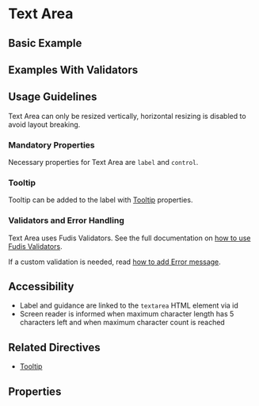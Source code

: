 
<Meta title="Components/Form/Text-area" />

# Text Area

## Basic Example

<Canvas of={TextAreaStories.Example}></Canvas>

## Examples With Validators

<Canvas of={TextAreaStories.ExamplesWithValidators}></Canvas>

## Usage Guidelines

Text Area can only be resized vertically, horizontal resizing is disabled to avoid layout breaking.

### Mandatory Properties

Necessary properties for Text Area are `label` and `control`.

### Tooltip

Tooltip can be added to the label with [Tooltip](/docs/directives-tooltip--documentation) properties.

### Validators and Error Handling

Text Area uses Fudis Validators. See the full documentation on [how to use Fudis Validators](/docs/utilities-validators--documentation).

If a custom validation is needed, read [how to add Error message](/docs/components-form-error-message--documentation).

## Accessibility

- Label and guidance are linked to the `textarea` HTML element via id
- Screen reader is informed when maximum character length has 5 characters left and when maximum character count is reached

## Related Directives

- [Tooltip](/docs/directives-tooltip--documentation)

## Properties

<ArgTypes of={TextAreaComponent} />
